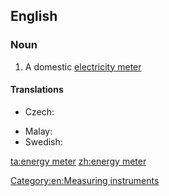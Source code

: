 {{also|energymeter}}
==English==

===Noun===
{{en-noun|head=[[energy]] [[meter]]}}

# A domestic [[electricity meter]]

====Translations====
{{trans-top|a domestic electricity meter}}
* Czech: {{t+|cs|elektroměr|m}}
{{trans-mid}}
* Malay: {{t|ms|meter tenaga}}
* Swedish: {{t|sv|elmätare|c}}
{{trans-bottom}}

[[Category:en:Measuring instruments]]

[[ta:energy meter]]
[[zh:energy meter]]